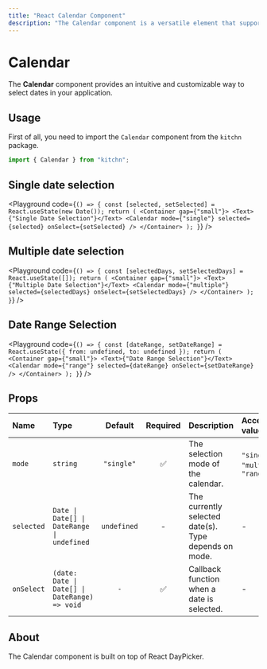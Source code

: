 ```yaml
---
title: "React Calendar Component"
description: "The Calendar component is a versatile element that supports various behaviors, including date selection, different visual styles, and handling selection events."
---
```



# Calendar

The **Calendar** component provides an intuitive and customizable way to select dates in your application.


## Usage

First of all, you need to import the `Calendar` component from the `kitchn` package.

```js
import { Calendar } from "kitchn";
```

  ## Single date selection

<Playground
code={`
() => {
const [selected, setSelected] = React.useState(new Date());
return (
<Container gap={"small"}>
<Text>{"Single Date Selection"}</Text>
<Calendar
mode={"single"}
selected={selected}
onSelect={setSelected}
/>
</Container>
);
}
`}
/>


## Multiple date selection

<Playground
code={`
() => {
const [selectedDays, setSelectedDays] = React.useState([]);
return (
<Container gap={"small"}>
<Text>{"Multiple Date Selection"}</Text>
<Calendar
mode={"multiple"}
selected={selectedDays}
onSelect={setSelectedDays}
/>
</Container>
);
}
`}
/>
 ## Date Range Selection
<Playground
code={`
() => {
const [dateRange, setDateRange] = React.useState({
from: undefined,
to: undefined
});
return (
<Container gap={"small"}>
<Text>{"Date Range Selection"}</Text>
<Calendar
mode={"range"}
selected={dateRange}
onSelect={setDateRange}
/>
</Container>
);
}
`}
/>


## Props

| Name | Type | Default | Required | Description | Accepted values |
| :--- | :--- | :-----: | :------: | :---------- | :-------------- |
| `mode` | `string` | `"single"` | ✅ | The selection mode of the calendar. | `"single"`, `"multiple"`, `"range"` |
| `selected` | `Date \| Date[] \| DateRange \| undefined` | `undefined` | - | The currently selected date(s). Type depends on mode. | - |
| `onSelect` | `(date: Date \| Date[] \| DateRange) => void` | `-` | ✅ | Callback function when a date is selected. | - |

## About

The Calendar component is built on top of React DayPicker.